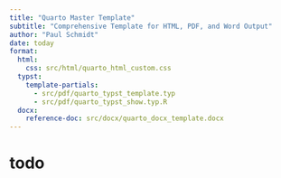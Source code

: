 ```yaml
---
title: "Quarto Master Template"
subtitle: "Comprehensive Template for HTML, PDF, and Word Output"
author: "Paul Schmidt"
date: today
format:
  html:
    css: src/html/quarto_html_custom.css
  typst:
    template-partials:
      - src/pdf/quarto_typst_template.typ
      - src/pdf/quarto_typst_show.typ.R
  docx:
    reference-doc: src/docx/quarto_docx_template.docx
---
```


# todo
